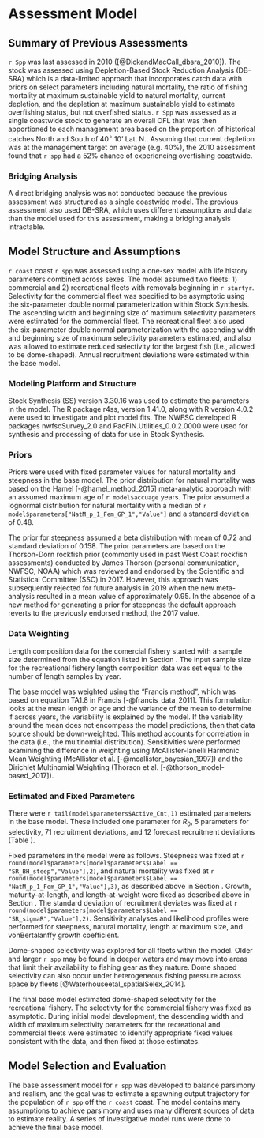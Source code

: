 # Assessment Model

## Summary of Previous Assessments 

`r Spp` was last assessed in 2010 ([@DickandMacCall_dbsra_2010]). The stock was assessed using Depletion-Based Stock Reduction Analysis (DB-SRA) which is a data-limited approach that incorporates catch data with priors on select parameters including natural mortality, the ratio of fishing mortality at maximum sustainable yield to natural mortality, current depletion, and the depletion at maximum sustainable yield to estimate overfishing status, but not overfished status. `r Spp` was assessed as a single coastwide stock to generate an overall OFL that was then apportioned to each management area based on the proportion of historical catches North and South of 40$^\circ$ 10' Lat. N.. Assuming that current depletion was at the management target on average (e.g. 40%), the 2010 assessment found that `r spp` had a 52% chance of experiencing overfishing coastwide. 

### Bridging Analysis

A direct bridging analysis was not conducted because the previous assessment was structured as a single coastwide model. The previous assessment also used DB-SRA, which uses different assumptions and data than the model used for this assessment, making a bridging analysis intractable.  

## Model Structure and Assumptions

`r coast` coast `r spp` was assessed using a one-sex model with life history parameters combined across sexes. The model assumed two fleets: 1) commercial and 2) recreational fleets with removals beginning in `r startyr`. Selectivity for the commercial fleet was specified to be asymptotic using the six-parameter double normal parameterization within Stock Synthesis. The ascending width and beginning size of maximum selectivity parameters were estimated for the commercial fleet. The recreational fleet also used the six-parameter double normal parameterization with the ascending width and beginning size of maximum selectivity parameters estimated, and also was allowed to estimate reduced selectivity for the largest fish (i.e., allowed to be dome-shaped). Annual recruitment deviations were estimated within the base model.

### Modeling Platform and Structure

Stock Synthesis (SS) version 3.30.16 was used to estimate the parameters in the model. The R package r4ss, version 1.41.0, along with R version 4.0.2 were used to investigate and plot model fits. The NWFSC developed R packages nwfscSurvey_2.0 and PacFIN.Utilities_0.0.2.0000 were used for synthesis and processing of data for use in Stock Synthesis. 

### Priors

Priors were used with fixed parameter values for natural mortality and steepness in the base model.  The prior distribution for natural mortality was based on the Hamel [-@hamel_method_2015] meta-analytic approach with an assumed maximum age of `r model$accuage` years. The prior assumed a lognormal distribution for natural mortality with a median of `r model$parameters["NatM_p_1_Fem_GP_1","Value"]` and a standard deviation of 0.48. 

The prior for steepness assumed a beta distribution with mean of 0.72 and standard deviation of 0.158. The prior parameters are based on the Thorson-Dorn rockfish prior (commonly used in past West Coast rockfish assessments) conducted by James Thorson (personal communication, NWFSC, NOAA) which was reviewed and endorsed by the Scientific and Statistical Committee (SSC) in 2017. However, this approach was subsequently rejected for future analysis in 2019 when the new meta-analysis resulted in a mean value of approximately 0.95. In the absence of a new method for generating a prior for steepness the default approach reverts to the previously endorsed method, the 2017 value.

### Data Weighting

Length composition data for the comercial fishery started with a sample size determined from the equation listed in Section \ref{commercial-fishery}. The input sample size for the recreational fishery length composition data was set equal to the number of length samples by year.   

The base  model was weighted using the "Francis method", which was based on equation TA1.8 in Francis [-@francis_data_2011]. This formulation looks at the mean length or age and the variance of the mean to determine if across years, the variability is explained by the model. If the variability around the mean does not encompass the model predictions, then that data source should be down-weighted. This method accounts for correlation in the data (i.e., the multinomial distribution). Sensitivities were performed examining the difference in weighting using McAllister-Ianelli Harmonic Mean Weighting (McAllister et al. [-@mcallister_bayesian_1997]) and the Dirichlet Multinomial Weighting (Thorson et al. [-@thorson_model-based_2017]).

### Estimated and Fixed Parameters

There were `r tail(model$parameters$Active_Cnt,1)` estimated parameters in the base model. These included one parameter for $R_0$, 5 parameters for selectivity, 71 recruitment deviations, and 12 forecast recruitment deviations (Table \ref{tab:params}).

Fixed parameters in the model were as follows. Steepness was fixed at `r round(model$parameters[model$parameters$Label == "SR_BH_steep","Value"],2)`, and natural mortality was fixed at `r round(model$parameters[model$parameters$Label == "NatM_p_1_Fem_GP_1","Value"],3)`, as described above in Section \ref{priors}. Growth, maturity-at-length, and length-at-weight were fixed as described above in Section \ref{biological-data}. The standard deviation of recruitment deviates was fixed at `r round(model$parameters[model$parameters$Label == "SR_sigmaR","Value"],2)`. Sensitivity analyses and likelihood profiles were performed for steepness, natural mortality, length at maximum size, and vonBertalanffy growth coefficient. 

Dome-shaped selectivity was explored for all fleets within the model. Older and larger `r spp` may be found in deeper waters and may move into areas that limit their availability to fishing gear as they mature. Dome shaped selectivity can also occur under heterogeneous fishing pressure across space by fleets [@Waterhouseetal_spatialSelex_2014].

The final base model estimated dome-shaped selectivity for the recreational fishery. The selectivty for the commercial fishery was fixed as asymptotic. During initial model development, the descending width and width of maximum selectivity parameters for the recreational and commercial fleets were estimated to identify appropriate fixed values consistent with the data, and then fixed at those estimates. 


## Model Selection and Evaluation

The base assessment model for `r spp` was developed to balance parsimony and realism, and the goal was to estimate a spawning output trajectory for the population of `r spp` off the `r coast` coast. The model contains many assumptions to achieve parsimony and uses many different sources of data to estimate reality. A series of investigative model runs were done to achieve the final base model.

